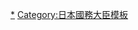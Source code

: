 {{NavboxV2
|type = vertical
|name = 國土交通大臣
|state = {{{state<includeonly>|collapsed</includeonly>}}}
|title = [[File:Flag of Japan.svg|25px]] [[國土交通大臣|日本歷任國土交通大臣]]（[[運輸大臣 (日本)|運輸大臣]]、[[建設大臣]]、[[北海道開發廳]]、[[國土廳|國土廳長官]]）

|group1 = 運輸大臣
|list1  = <span class="nowrap">{{link-ja|小日山直登|小日山直登}}{{to}}{{link-ja|田中武雄 (代議士)|田中武雄 (代議士)|田中武雄}}{{to}}{{link-ja|三土忠造|三土忠造}}{{to}}[[村上儀一]]{{to}}{{link-ja|平塚常次郎|平塚常次郎}}{{to}}[[增田甲子七]]{{to}}[[片山哲]]{{to}}[[苫米地義三]]{{to}}[[北村德太郎]]{{to}}{{link-ja|岡田勢一|岡田勢一}}{{to}}[[吉田茂]]{{to}}[[小澤佐重喜]]{{to}}[[大屋晉三]]{{to}}[[山崎猛 (政治人物)|山崎猛]]{{to}}[[村上儀一]]{{to}}[[石井光次郎]]{{to}}[[三木武夫]]{{to}}{{link-ja|吉野信次|吉野信次}}{{to}}[[石橋湛山]]{{to}}[[宮澤胤勇]]{{to}}{{link-ja|中村三之丞|中村三之丞}}{{to}}[[永野讓 (政治家)|永野讓]]{{to}}[[重宗雄三]]{{to}}{{link-ja|楢橋渡|楢橋渡}}{{to}}{{link-ja|南好雄|南好雄}}{{to}}{{link-ja|木暮武太夫|木暮武太夫}}{{to}}{{link-ja|齋藤昇|齋藤昇}}{{to}}{{link-ja|綾部健太郎|綾部健太郎}}{{to}}{{link-ja|松浦周太郎|松浦周太郎}}{{to}}{{link-ja|中村寅太|中村寅太}}{{to}}{{link-ja|荒舩清十郎|荒舩清十郎}}{{to}}{{link-ja|藤枝泉介|藤枝泉介}}{{to}}[[大橋武夫 (政治家)|大橋武夫]]{{to}}[[中曾根康弘]]{{to}}{{link-ja|原田憲|原田憲}}{{to}}{{link-ja|橋本登美三郎|橋本登美三郎}}{{to}}{{link-ja|丹羽喬四郎|丹羽喬四郎}}{{to}}[[佐佐木秀世]]{{to}}{{link-ja|新谷寅三郎|新谷寅三郎}}{{to}}[[德永正利]]{{to}}{{link-ja|江藤智 (政治家)|江藤智 (政治家)|江藤智}}{{to}}{{link-ja|木村睦男|木村睦男}}{{to}}{{link-ja|石田博英|石田博英}}{{to}}[[田村元]]{{to}}[[福永健司]]{{to}}{{link-ja|森山欽司|森山欽司}}{{to}}{{link-ja|地崎宇三郎|地崎宇三郎}}{{to}}[[鹽川正十郎]]{{to}}[[小坂德三郎]]{{to}}{{link-ja|長谷川峻|長谷川峻}}{{to}}{{link-ja|細田吉藏|細田吉藏}}{{to}}[[山下德夫]]{{to}}[[三塚博]]{{to}}[[橋本龍太郎]]{{to}}[[石原慎太郎]]{{to}}{{link-ja|佐藤信二|佐藤信二}}{{to}}{{link-ja|山村新治郎|山村新治郎}}{{to}}{{link-ja|江藤隆美|江藤隆美}}{{to}}{{link-ja|大野明|大野明}}{{to}}[[村冈兼造|村岡兼造]]{{to}}{{link-ja|奥田敬和|奥田敬和}}{{to}}{{link-ja|越智伊平|越智伊平}}{{to}}{{link-ja|伊藤茂|伊藤茂}}{{to}}[[羽田孜]]{{to}}[[二见伸明|二見伸明]]{{to}}[[龜井靜香]]{{to}}[[平沼赳夫]]{{to}}[[龜井善之]]{{to}}[[古賀誠]]{{to}}{{link-ja|藤井孝男|藤井孝男}}{{to}}{{link-ja|川崎二郎|川崎二郎}}{{to}}[[二階俊博]]{{to}}{{link-ja|森田一|森田一}}{{to}}[[扇千景]]</span>

|group2 = 建設大臣
|list2-type =vertical
|list2-border=child
|list2-group1 = 建設院總裁
|list2-list1 = <span class="nowrap">{{link-ja|木村小左衛門|木村小左衛門}}{{to}}{{link-ja|一松定吉|一松定吉}}</span>
|list2-group2 = 建設大臣
|list2-list2  = <span class="nowrap">{{link-ja|一松定吉|一松定吉}}{{to}}[[吉田茂]]{{to}}{{link-ja|益谷秀次|益谷秀次}}{{to}}[[增田甲子七]]{{to}}{{link-ja|周東英雄|周東英雄}}{{to}}{{link-ja|野田卯一|野田卯一}}{{to}}[[佐藤荣作|佐藤榮作]]{{to}}[[戶塚九一郎]]{{to}}[[小澤佐重喜]]{{to}}{{link-ja|竹山祐太郎|竹山祐太郎}}{{to}}{{link-ja|馬場元治|馬場元治}}{{to}}[[石橋湛山]]{{to}}[[南條德男]]{{to}}{{link-ja|根本龍太郎|根本龍太郎}}{{to}}{{link-ja|遠藤三郎 (政治家)|遠藤三郎 (政治家)|遠藤三郎}}{{to}}{{link-ja|村上勇|村上勇}}{{to}}{{link-ja|橋本登美三郎|橋本登美三郎}}{{to}}[[中村梅吉]]{{to}}[[河野一郎]]{{to}}{{link-ja|小山長規|小山長規}}{{to}}[[瀨戶山三男]]{{to}}{{link-ja|橋本登美三郎|橋本登美三郎}}{{to}}{{link-ja|西村英一|西村英一}}{{to}}[[保利茂]]{{to}}{{link-ja|坪川信三|坪川信三}}{{to}}{{link-ja|根本龍太郎|根本龍太郎}}{{to}}{{link-ja|西村英一|西村英一}}{{to}}{{link-ja|木村武雄|木村武雄}}{{to}}[[金丸信]]{{to}}[[龜岡高夫]]{{to}}{{link-ja|小澤辰男|小澤辰男}}{{to}}{{link-ja|假谷忠男|仮谷忠男}}{{to}}[[三木武夫]]{{to}}[[竹下登]]{{to}}[[中馬辰豬]]{{to}}{{link-ja|長谷川四郎|長谷川四郎 (政治家)}}{{to}}[[櫻內義雄]]{{to}}[[渡海元三郎]]{{to}}[[渡邊榮一]]{{to}}[[齊藤滋與史]]{{to}}[[始關伊平]]{{to}}[[內海英男]]{{to}}{{link-ja|水野清|水野清}}{{to}}{{link-ja|木部佳昭|木部佳昭}}{{to}}{{link-ja|江藤隆美|江藤隆美}}{{to}}{{link-ja|天野光晴|天野光晴}}{{to}}{{link-ja|越智伊平|越智伊平}}{{to}}[[小此木彦三郎]]{{to}}[[竹下登]]{{to}}[[野田毅 (政治家)|野田毅]]{{to}}{{link-ja|原田昇左右|原田昇左右}}{{to}}[[綿貫民輔]]{{to}}{{link-ja|大塚雄司|大塚雄司}}{{to}}[[山崎拓]]{{to}}{{link-ja|中村喜四郎|中村喜四郎}}{{to}}[[五十嵐廣三]]{{to}}[[羽田孜]]{{to}}{{link-ja|森本晃司 (政治家)|森本晃司 (政治家)|森本晃司}}{{to}}[[野坂浩贤|野坂浩賢]]{{to}}[[森喜朗]]{{to}}[[中尾榮一]]{{to}}[[龜井靜香]]{{to}}[[瓦力 (政治家)|瓦力]]{{to}}[[關谷勝嗣]]{{to}}[[中山正暉]]{{to}}[[扇千景]]</span>

|group3 = 國務大臣<br />北海道開發廳<br />長官
|list3  = <span class="nowrap">[[增田甲子七]]{{to}}{{link-ja|周東英雄|周東英雄}}{{to}}{{link-ja|野田卯一|野田卯一}}{{to}}[[佐藤荣作]]{{to}}[[戶塚九一郎]]{{to}}{{link-ja|大野伴睦|大野伴睦}}{{to}}[[緒方竹虎]]{{to}}{{link-ja|三好英之|三好英之}}{{to}}{{link-ja|大久保留次郎|大久保留次郎}}{{to}}[[正力松太郎]]{{to}}[[石橋湛山]]{{to}}{{link-ja|川村松助|川村松助}}{{to}}{{link-ja|鹿島守之助|鹿島守之助}}{{to}}[[石井光次郎]]{{to}}{{link-ja|山口喜久一郎|山口喜久一郎}}{{to}}{{link-ja|村上勇|村上勇}}{{to}}{{link-ja|西川甚五郎|西川甚五郎}}{{to}}[[小澤佐重喜]]{{to}}[[川島正次郎]]{{to}}[[佐藤荣作|佐藤榮作]]{{to}}[[池田勇人]]{{to}}{{link-ja|增原惠吉|增原惠吉}}{{to}}{{link-ja|福田篤泰|福田篤泰}}{{to}}[[前尾繁三郎]]{{to}}[[二階堂進]]{{to}}{{link-ja|木村武雄|木村武雄}}{{to}}{{link-ja|野田武夫|野田武夫}}{{to}}{{link-ja|西田信一|西田信一}}{{to}}[[渡海元三郎]]{{to}}[[福田一]]{{to}}{{link-ja|江﨑真澄|江﨑真澄}}{{to}}{{link-ja|町村金五|町村金五}}{{to}}[[福田一]]{{to}}{{link-ja|天野公義|天野公義}}{{to}}{{link-ja|小川平二|小川平二}}{{to}}[[加藤武德]]{{to}}[[澀谷直藏]]{{to}}[[后藤田正晴]]{{to}}[[原健三郎]]{{to}}{{link-ja|松野幸泰|松野幸泰}}{{to}}{{link-ja|加藤六月|加藤六月}}{{to}}[[稻村左近四郎]]{{to}}[[河本嘉久藏]]{{to}}{{link-ja|古賀雷四郎|古賀雷四郎}}{{to}}[[綿貫民輔]]{{to}}{{link-ja|粕谷茂|粕谷茂}}{{to}}{{link-ja|坂元親男|坂元親男}}{{to}}{{link-ja|井上吉夫|井上吉夫}}{{to}}{{link-ja|阿部文男|阿部文男}}{{to}}{{link-ja|砂田重民|砂田重民}}{{to}}{{link-ja|木部佳昭|木部佳昭}}{{to}}{{link-ja|伊江朝雄|伊江朝雄}}{{to}}{{link-ja|北修二|北修二}}{{to}}{{link-ja|上原康助|上原康助}}{{to}}[[羽田孜]]{{to}}{{link-ja|佐藤守良|佐藤守良}}{{to}}[[小里貞利]]{{to}}{{link-ja|小澤潔|小澤潔}}{{to}}{{link-ja|高木正明|高木正明}}{{to}}{{link-ja|岡部三郎|岡部三郎}}{{to}}[[稻垣實男]]{{to}}[[鈴木宗男]]{{to}}{{link-ja|井上吉夫|井上吉夫}}{{to}}{{link-ja|川崎二郎|川崎二郎}}{{to}}[[二階俊博]]{{to}}{{link-ja|森田一|森田一}}{{to}}[[扇千景]]</span>

|group4 = 國務大臣<br />國土廳長官
|list4  = <span class="nowrap">{{link-ja|西村英一|西村英一}}{{to}}{{link-ja|丹羽兵助|丹羽兵助}}{{to}}[[金丸信]]{{to}}{{link-ja|天野光晴|天野光晴}}{{to}}{{link-ja|田澤吉郎|田澤吉郎}}{{to}}[[櫻內義雄]]{{to}}{{link-ja|中野四郎|中野四郎}}{{to}}{{link-ja|園田清充|園田清充}}{{to}}[[原健三郎]]{{to}}{{link-ja|松野幸泰|松野幸泰}}{{to}}{{link-ja|加藤六月|加藤六月}}{{to}}[[稻村佐近四郎]]{{to}}[[河本嘉久藏]]{{to}}{{link-ja|山崎平八郎|山崎平八郎}}{{to}}[[綿貫民輔]]{{to}}{{link-ja|奥野誠亮|奥野誠亮}}{{to}}[[內海英男]]{{to}}{{link-ja|野中英二|野中英二}}{{to}}{{link-ja|石井一|石井一}}{{to}}{{link-ja|佐藤守良|佐藤守良}}{{to}}{{link-ja|西田司|西田司}}{{to}}{{link-ja|東家嘉幸|東家嘉幸}}{{to}}{{link-ja|井上孝|井上孝}}{{to}}{{link-ja|上原康助|上原康助}}{{to}}[[羽田孜]]{{to}}[[左藤惠]]{{to}}{{link-ja|小澤潔|小澤潔}}{{to}}{{link-ja|池端清一|池端清一}}{{to}}{{link-ja|鈴木和美|鈴木和美}}{{to}}{{link-ja|伊藤公介|伊藤公介}}{{to}}[[龜井久興]]{{to}}{{link-ja|柳澤伯夫|柳澤伯夫}}{{to}}{{link-ja|井上吉夫|井上吉夫}}{{to}}[[關谷勝嗣]]{{to}}[[中山正暉]]{{to}}[[扇千景]]</span>

|group5 = 國土交通大臣
|list5 = <span class="nowrap">[[扇千景]]{{to}}[[石原伸晃]]{{to}}{{link-ja|北側一雄|北側一雄}}{{to}}{{link-ja|冬柴鐵三|冬柴鐵三}}{{to}}[[谷垣祯一|谷垣禎一]]{{to}}[[中山成彬]]{{to}}{{link-ja|金子一義|金子一義}}{{to}}[[前原誠司]]{{to}}[[馬淵澄夫]]{{to}}{{link-ja|前田武志|前田武志}}{{to}}[[羽田雄一郎]]{{to}}[[太田昭宏]]{{to}}[[石井啟一]]{{to}}[[赤羽一嘉]]{{to}}[[齊藤鐵夫]]</span>
}}<noinclude>
[[Category:日本國土交通大臣|*]]
[[Category:日本國務大臣模板]]
</noinclude>